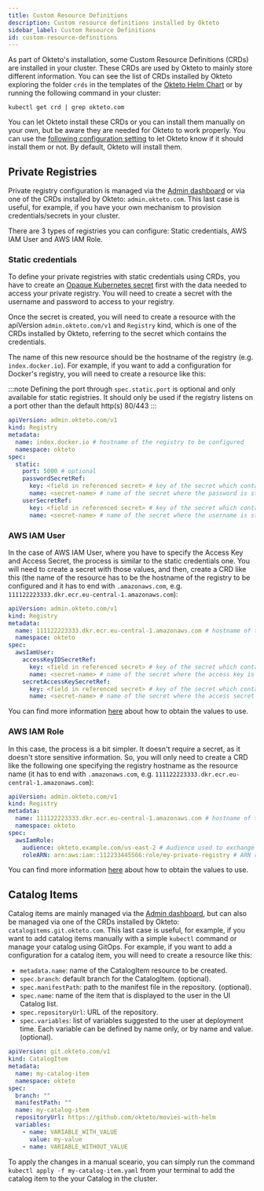 ```yaml
---
title: Custom Resource Definitions
description: Custom resource definitions installed by Okteto
sidebar_label: Custom Resource Definitions
id: custom-resource-definitions
---
```



As part of Okteto's installation, some Custom Resource Definitions (CRDs) are installed in your cluster. These CRDs are used by Okteto to mainly store different information. You can see the list of CRDs installed by Okteto exploring the folder `crds` in the templates of the [Okteto Helm Chart](https://artifacthub.io/packages/helm/okteto/okteto) or by running the following command in your cluster:

```console
kubectl get crd | grep okteto.com
```

You can let Okteto install these CRDs or you can install them manually on your own, but be aware they are needed for Okteto to work properly. You can use the [following configuration setting](self-hosted/helm-configuration.mdx#crds) to let Okteto know if it should install them or not. By default, Okteto will install them.

## Private Registries

Private registry configuration is managed via the [Admin dashboard](admin/dashboard.mdx#registry-credentials) or via one of the CRDs installed by Okteto: `admin.okteto.com`. This last case is useful, for example, if you have your own mechanism to provision credentials/secrets in your cluster.

There are 3 types of registries you can configure: Static credentials, AWS IAM User and AWS IAM Role.

### Static credentials

To define your private registries with static credentials using CRDs, you have to create an [Opaque Kubernetes secret](https://kubernetes.io/docs/concepts/configuration/secret/#creating-a-secret) first with the data needed to access your private registry.
You will need to create a secret with the username and password to access to your registry.

Once the secret is created, you will need to create a resource with the apiVersion `admin.okteto.com/v1` and `Registry` kind, which is one of the CRDs installed by Okteto, referring to the secret which contains the credentials.

The name of this new resource should be the hostname of the registry (e.g. `index.docker.io`).
For example, if you want to add a configuration for Docker's registry, you will need to create a resource like this:

:::note
Defining the port through `spec.static.port` is optional and only available for static registries. It should only be used if the registry listens on a port other than the default http(s) 80/443
:::

```yaml
apiVersion: admin.okteto.com/v1
kind: Registry
metadata:
  name: index.docker.io # hostname of the registry to be configured
  namespace: okteto
spec:
  static:
    port: 5000 # optional
    passwordSecretRef:
      key: <field in referenced secret> # key of the secret which contains the password
      name: <secret-name> # name of the secret where the password is stored
    userSecretRef:
      key: <field in referenced secret> # key of the secret which contains the username
      name: <secret-name> # name of the secret where the username is stored
```

### AWS IAM User

In the case of AWS IAM User, where you have to specify the Access Key and Access Secret, the process is similar to the static credentials one.
You will need to create a secret with those values, and then, create a CRD like this (the name of the resource has to be the hostname of the registry to be configured and it has to end with `.amazonaws.com`, e.g. `111122223333.dkr.ecr.eu-central-1.amazonaws.com`):

```yaml
apiVersion: admin.okteto.com/v1
kind: Registry
metadata:
  name: 111122223333.dkr.ecr.eu-central-1.amazonaws.com # hostname of the registry to be configured
  namespace: okteto
spec:
  awsIamUser:
    accessKeyIDSecretRef:
      key: <field in referenced secret> # key of the secret which contains the access key
      name: <secret-name> # name of the secret where the access key is stored
    secretAccessKeySecretRef:
      key: <field in referenced secret> # key of the secret which contains the access secret key
      name: <secret-name> # name of the secret where the access secret is stored
```

You can find more information [here](admin/registry-credentials/amazon-ecr.mdx#using-iam-user-credentials) about how to obtain the values to use.

### AWS IAM Role

In this case, the process is a bit simpler. It doesn't require a secret, as it doesn't store sensitive information. So, you will only need to
create a CRD like the following one specifying the registry hostname as the resource name (it has to end with `.amazonaws.com`, e.g. `111122223333.dkr.ecr.eu-central-1.amazonaws.com`):

```yaml
apiVersion: admin.okteto.com/v1
kind: Registry
metadata:
  name: 111122223333.dkr.ecr.eu-central-1.amazonaws.com # hostname of the registry to be configured
  namespace: okteto
spec:
  awsIamRole:
    audience: okteto.example.com/us-east-2 # Audience used to exchange token to access the registry
    roleARN: arn:aws:iam::112233445566:role/my-private-registry # ARN role with the permissions needed to access to the registry
```

You can find more information [here](admin/registry-credentials/amazon-ecr.mdx#using-iam-roles-via-openid-connect-oidc-federation) about how to obtain the values to use.

## Catalog Items

Catalog items are mainly managed via the [Admin dashboard](admin/dashboard.mdx#catalog), but can also be managed via one of the CRDs installed by Okteto: `catalogitems.git.okteto.com`. This last case is useful, for example, if you want to add catalog items manually with a simple `kubectl` command or manage your catalog using GitOps.
For example, if you want to add a configuration for a catalog item, you will need to create a resource like this:

- `metadata.name`: name of the CatalogItem resource to be created.
- `spec.branch`: default branch for the CatalogItem. (optional).
- `spec.manifestPath`: path to the manifest file in the repository. (optional).
- `spec.name`: name of the item that is displayed to the user in the UI Catalog list.
- `spec.repositoryUrl`: URL of the repository.  
- `spec.variables`: list of variables suggested to the user at deployment time. Each variable can be defined by name only, or by name and value. (optional).

```yaml title="my-catalog-item.yaml"
apiVersion: git.okteto.com/v1
kind: CatalogItem
metadata:
  name: my-catalog-item
  namespace: okteto
spec:
  branch: ""
  manifestPath: ""
  name: my-catalog-item
  repositoryUrl: https://github.com/okteto/movies-with-helm
  variables:
    - name: VARIABLE_WITH_VALUE
      value: my-value
    - name: VARIABLE_WITHOUT_VALUE
```

To apply the changes in a manual sceario, you can simply run the command `kubectl apply -f my-catalog-item.yaml` from your terminal to add the catalog item to the your Catalog in the cluster.
